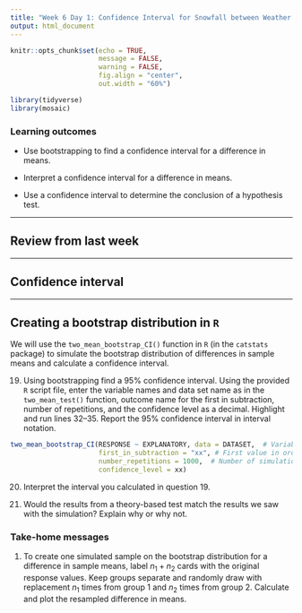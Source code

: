 ```yaml
---
title: "Week 6 Day 1: Confidence Interval for Snowfall between Weather Patterns"
output: html_document
---
```


```r
knitr::opts_chunk$set(echo = TRUE, 
                      message = FALSE, 
                      warning = FALSE, 
                      fig.align = "center", 
                      out.width = "60%")

library(tidyverse)
library(mosaic)
```

### Learning outcomes

* Use bootstrapping to find a confidence interval for a difference in means.

* Interpret a confidence interval for a difference in means.

* Use a confidence interval to determine the conclusion of a hypothesis test.

---

## Review from last week



---

## Confidence interval



---

## Creating a bootstrap distribution in `R`

We will use the `two_mean_bootstrap_CI()` function in `R` (in the `catstats` package) to simulate the bootstrap distribution of differences in sample means and calculate a confidence interval. 

19. Using bootstrapping find a 95\% confidence interval. Using the provided `R` script file, enter the variable names and data set name as in the `two_mean_test()` function, outcome name for the first in subtraction, number of repetitions, and the confidence level as a decimal.  Highlight and run lines 32--35. Report the 95\% confidence interval in interval notation.

```r
two_mean_bootstrap_CI(RESPONSE ~ EXPLANATORY, data = DATASET,  # Variables and data
                      first_in_subtraction = "xx", # First value in order of subtraction
                      number_repetitions = 1000,  # Number of simulations
                      confidence_level = xx)
```

\vspace{0.3in}

20. Interpret the interval you calculated in question 19. 

\vspace{1in}


21.  Would the results from a theory-based test match the results we saw with
the simulation?  Explain why or why not.

\vspace{1in}

\newpage

### Take-home messages

1. To create one simulated sample on the bootstrap distribution for a difference
in sample means, label $n_1 + n_2$ cards with the original response values.
Keep groups separate and randomly draw with replacement $n_1$  times from group
1 and $n_2$ times from group 2.  Calculate and plot the resampled difference in
means.  

<!-- Something about theoretical methods! -->